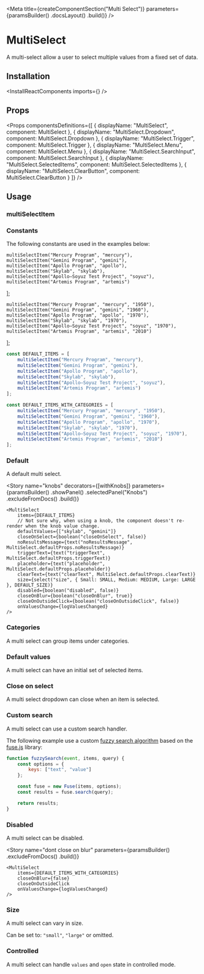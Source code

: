 

<Meta
    title={createComponentSection("Multi Select")}
    parameters={paramsBuilder()
        .docsLayout(<ReactComponentsLayout sourcePath="/packages/react-components/src/multi-select/src" />)
        .build()}
/>

# MultiSelect

A multi-select allow a user to select multiple values from a fixed set of data.

## Installation

<InstallReactComponents imports={<Imports />} />

## Props

<Props
    componentsDefinitions={[
        { displayName: "MultiSelect", component: MultiSelect },
        { displayName: "MultiSelect.Dropdown", component: MultiSelect.Dropdown },
        { displayName: "MultiSelect.Trigger", component: MultiSelect.Trigger },
        { displayName: "MultiSelect.Menu", component: MultiSelect.Menu },
        { displayName: "MultiSelect.SearchInput", component: MultiSelect.SearchInput },
        { displayName: "MultiSelect.SelectedItems", component: MultiSelect.SelectedItems },
        { displayName: "MultiSelect.ClearButton", component: MultiSelect.ClearButton }
    ]}
/>

## Usage

### multiSelectItem

<MultiSelectItemUsage />

### Constants

The following constants are used in the examples below:

    multiSelectItem("Mercury Program", "mercury"),
    multiSelectItem("Gemini Program", "gemini"),
    multiSelectItem("Apollo Program", "apollo"),
    multiSelectItem("Skylab", "skylab"),
    multiSelectItem("Apollo–Soyuz Test Project", "soyuz"),
    multiSelectItem("Artemis Program", "artemis")
];

    multiSelectItem("Mercury Program", "mercury", "1950"),
    multiSelectItem("Gemini Program", "gemini", "1960"),
    multiSelectItem("Apollo Program", "apollo", "1970"),
    multiSelectItem("Skylab", "skylab", "1970"),
    multiSelectItem("Apollo–Soyuz Test Project", "soyuz", "1970"),
    multiSelectItem("Artemis Program", "artemis", "2010")
];

```js dark
const DEFAULT_ITEMS = [
    multiSelectItem("Mercury Program", "mercury"),
    multiSelectItem("Gemini Program", "gemini"),
    multiSelectItem("Apollo Program", "apollo"),
    multiSelectItem("Skylab", "skylab"),
    multiSelectItem("Apollo–Soyuz Test Project", "soyuz"),
    multiSelectItem("Artemis Program", "artemis")
];

const DEFAULT_ITEMS_WITH_CATEGORIES = [
    multiSelectItem("Mercury Program", "mercury", "1950"),
    multiSelectItem("Gemini Program", "gemini", "1960"),
    multiSelectItem("Apollo Program", "apollo", "1970"),
    multiSelectItem("Skylab", "skylab", "1970"),
    multiSelectItem("Apollo–Soyuz Test Project", "soyuz", "1970"),
    multiSelectItem("Artemis Program", "artemis", "2010")
];
```

### Default

A default multi select.

<Preview>
    <Story name="default">
        <MultiSelect
            items={DEFAULT_ITEMS}
            onValuesChange={logValuesChanged}
        />
    </Story>
</Preview>

<Story
    name="knobs"
    decorators={[withKnobs]}
    parameters={paramsBuilder()
        .showPanel()
        .selectedPanel("Knobs")
        .excludeFromDocs()
        .build()}
>
    <MultiSelect
        items={DEFAULT_ITEMS}
        // Not sure why, when using a knob, the component doesn't re-render when the knob value change.
        defaultValues={["skylab", "gemini"]}
        closeOnSelect={boolean("closeOnSelect", false)}
        noResultsMessage={text("noResultsMessage", MultiSelect.defaultProps.noResultsMessage)}
        triggerText={text("triggerText", MultiSelect.defaultProps.triggerText)}
        placeholder={text("placeholder", MultiSelect.defaultProps.placeholder)}
        clearText={text("clearText", MultiSelect.defaultProps.clearText)}
        size={select("size", { Small: SMALL, Medium: MEDIUM, Large: LARGE }, DEFAULT_SIZE)}
        disabled={boolean("disabled", false)}
        closeOnBlur={boolean("closeOnBlur", true)}
        closeOnOutsideClick={boolean("closeOnOutsideClick", false)}
        onValuesChange={logValuesChanged}
    />
</Story>

### Categories

A multi select can group items under categories.

<Preview>
    <Story name="categories">
        <MultiSelect
            items={DEFAULT_ITEMS_WITH_CATEGORIES}
            onValuesChange={logValuesChanged}
        />
    </Story>
</Preview>

### Default values

A multi select can have an initial set of selected items.

<Preview>
    <Story name="default values">
        <MultiSelect
            defaultValues={["gemini", "skylab"]}
            items={DEFAULT_ITEMS}
            onValuesChange={logValuesChanged}
        />
    </Story>
</Preview>

### Close on select

A multi select dropdown can close when an item is selected.

<Preview>
    <Story name="close on select">
        <MultiSelect
            closeOnSelect
            items={DEFAULT_ITEMS}
            onValuesChange={logValuesChanged}
        />
    </Story>
</Preview>

### Custom search

A multi select can use a custom search handler.

The following example use a custom [fuzzy search algorithm](https://en.wikipedia.org/wiki/Approximate_string_matching) based on the [fuse.js](https://fusejs.io/) library:

```javascript dark
function fuzzySearch(event, items, query) {
    const options = {
        keys: ["text", "value"]
    };

    const fuse = new Fuse(items, options);
    const results = fuse.search(query);

    return results;
}
```

<Preview>
    <Story name="custom search">
        <MultiSelect
            onSearch={fuzzySearch}
            items={DEFAULT_ITEMS}
            onValuesChange={logValuesChanged}
        />
    </Story>
</Preview>

### Disabled

A multi select can be disabled.

<Preview>
    <Story name="disabled">
        <MultiSelect
            disabled
            items={DEFAULT_ITEMS}
            defaultValues={["gemini", "skylab"]}
            onValuesChange={logValuesChanged}
        />
    </Story>
</Preview>

<Story name="dont close on blur"
    parameters={paramsBuilder()
        .excludeFromDocs()
        .build()}
>
    <MultiSelect
        items={DEFAULT_ITEMS_WITH_CATEGORIES}
        closeOnBlur={false}
        closeOnOutsideClick
        onValuesChange={logValuesChanged}
    />
</Story>

### Size

A multi select can vary in size.

Can be set to: `"small"`, `"large"` or omitted.

<Preview>
    <Story name="size">
        <div className="flex items-end items-space-between">
            <div className="flex-auto">
                <MultiSelect
                    size="small"
                    items={DEFAULT_ITEMS_WITH_CATEGORIES}
                    defaultValues={["gemini"]}
                    onValuesChange={logValuesChanged}
                />
            </div>
            <div className="flex-auto">
                <MultiSelect
                    items={DEFAULT_ITEMS_WITH_CATEGORIES}
                    defaultValues={["gemini"]}
                    onValuesChange={logValuesChanged}
                />
            </div>
            <div className="flex-auto">
                <MultiSelect
                    size="large"
                    items={DEFAULT_ITEMS_WITH_CATEGORIES}
                    defaultValues={["gemini"]}
                    onValuesChange={logValuesChanged}
                />
            </div>
        </div>
    </Story>
</Preview>

### Controlled

A multi select can handle `values` and `open` state in controlled mode.

<FilePreview filePath="/multi-select/stories/components/controlled-multi-select">
    <ControlledMultiSelect
        items={DEFAULT_ITEMS}
        values={["skylab", "gemini"]}
        onValuesChange={logValuesChanged}
    />
</FilePreview>

